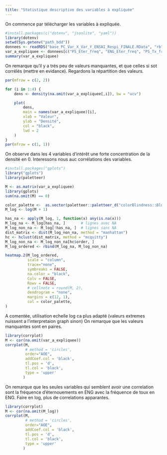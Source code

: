 ```yaml
---
title: "Statistique descriptive des variables à expliquée"
---
```


On commence par télécharger les variables à expliquée.
```r
#install.packages(c("dotenv", "jsonlite", "yaml"))
library(dotenv)
setwd(Sys.getenv("path_bdd"))
donnees <- readRDS("base_PC_Var_X_Var_Y_ENSAI_Respi_FINALE.RData", "rb")
var_a_expliquee <- donnees[c("PS_Eter_freq", "ENG_Eter_freq", "PS_Tx_freq", "ENG_Tx_freq")]
summary(var_a_expliquee)
```
On remarque qu'il y a trés peu de valeurs manquantes, et que celles si sot corrélés (mettre en evidance). Regardons la répartition des valeurs.
```r
par(mfrow = c(2, 2))

for (i in 1:4) {
    dens <- density(na.omit(var_a_expliquee[,i]), bw = "ucv")

    plot(
        dens,                
        main = names(var_a_expliquee)[i],
        xlab = "Valeur",                   
        ylab = "Densité",                 
        col = "black",                    
        lwd = 2                 
    )
}
par(mfrow = c(1, 1))

```
On observe dans les 4 variables d'intérêt une forte concentration de la densité en 0. Interessons nous auc corrélations des variables.

```r
#install.packages("gplots")
library("gplots")
library(paletteer)

M <- as.matrix(var_a_expliquee)
library(gplots)
sum(na.omit(M) == 0)

color_palette <-  as.vector(paletteer::paletteer_d("colorBlindness::Blue2DarkOrange12Steps"))
M_log <- log(M + 1)

has_na <- apply(M_log, 1, function(x) any(is.na(x)))
M_log_na <- M_log[has_na, ]       # lignes avec NA
M_log_non_na <- M_log[!has_na, ]  # lignes sans NA
dist_matrix <- dist(M_log_non_na, method = "manhattan")
hc <- hclust(dist_matrix, method = "mcquitty")
M_log_non_na <- M_log_non_na[hc$order, ]
M_log_ordered <- rbind(M_log_na, M_log_non_na)

heatmap.2(M_log_ordered,
          scale = "column",
          trace="none",         
          symbreaks = FALSE,         
          na.color = "black",          
          Colv = FALSE,              
          Rowv = FALSE,
          # cellnote = round(M, 2),         
          dendrogram = "none",        
          margins = c(12, 1),
          col = color_palette,
)

```

A comentée, utilisation echelle log ca plus adapté (valeurs extremes nuissent a l'interpretaion graph sinon)
On remarque que les valeurs manquantes sont en paires.

```r
library(corrplot)
M <- cor(na.omit(var_a_expliquee))
corrplot(M,
         # method = 'circles',
         order="AOE",
         addCoef.col = 'black',
         tl.pos = 'd',
         tl.col = 'black',
         type = 'upper'
        )

```

On remarque que les seules variables qui semblent avoir une correlation sont la fréquence d'éternouements en ENG avec la fréquence de toux en ENG.
Faire en log, plus de correlations apparantes.

```r
library(corrplot)
M <- cor(na.omit(M_log))
corrplot(M,
         # method = 'circles',
         order="AOE",
         addCoef.col = 'black',
         tl.pos = 'd',
         tl.col = 'black',
         type = 'upper'
        )

```